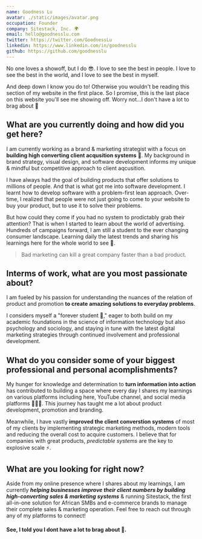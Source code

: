 ```yaml
---
name: Goodness Lu
avatar: ./static/images/avatar.png
occupation: Founder
company: Sitestack, Inc. 🌍
email: hello@goodnesslu.com
twitter: https://twitter.com/GoodnessLu
linkedin: https://www.linkedin.com/in/goodnesslu
github: https://github.com/goodnesslu
---
```


No one loves a showoff, but I do 😎. I love to see the best in people. I love to see the best in the world, and I love to see the best in myself.

And deep down I know you do to! Otherwise you wouldn't be reading this section of my website in the first place. So I promise, this is the last place on this website you'll see me showing off. Worry not...I don't have a lot to brag about 🥲

## What are you currently doing and how did you get here?

I am currently working as a brand & marketing strategist with a focus on **building high converting client acqusition systems** 🎯. My background in brand strategy, visual design, and software development informs my unique & mindful but competitive approach to client aqcusition.

I have always had the goal of building products that offer solutions to millions of people. And that is what got me into software development. I learnt how to develop software with a problem-first lean approach. Over-time, I realized that people were not just going to come to your website to buy your product, but to use it to solve their problems.

But how could they come if you had no system to prodictably grab their attention? That is when I started to learn about the world of advertising. Hundreds of campaigns forward, I am still a student to the ever changing consumer landscape. Learning daily the latest trends and sharing his learnings here for the whole world to see 🤝.

> Bad marketing can kill a great company faster than a bad product.

## Interms of work, what are you most passionate about?

I am fueled by his passion for understanding the nuances of the relation of product and promotion **to create amazing solutions to everyday problems**.

I considers myself a "forever student 🧠," eager to both build on my academic foundations in the science of information technology but also psychology and sociology, and staying in tune with the latest digital marketing strategies through continued involvement and professional development.

## What do you consider some of your biggest professional and personal acomplishments?

My hunger for knowledge and determination to **turn information into action** has contributed to building a space where every day I shares my learnings on various platforms including here, YouTube channel, and social media platforms 🧑🏻‍💻. This journey has taught me a lot about product development, promotion and branding.

Meanwhile, I have vastly **improved the client converstion systems** of most of my clients by implementing strategic marketing methods, modern tools and reducing the overall cost to acquire customers. I believe that for companies with great products, _predictable systems_ are the key to explosive scale ⚡.

## What are you looking for right now?

Aside from my online presence where I shares about my learnings, I am currently **_helping businesses improve their client numbers by building high-converting sales & marketing systems_** & running Sitestack, the first all-in-one solution for African SMBs and e-commerce brands to manage their complete sales & marketing operation. Feel free to reach out through any of my platforms to connect!

#### See, I told you I dont have a lot to brag about 🥲.
